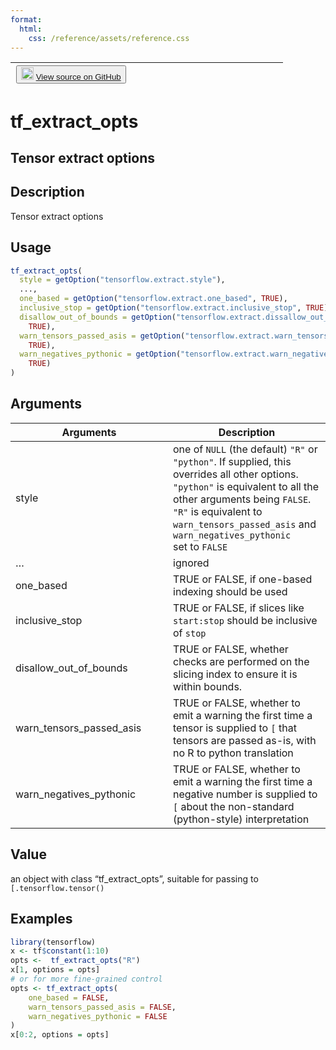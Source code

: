 ```yaml
---
format:
  html:
    css: /reference/assets/reference.css
---
```


| <button class="button"> ![](/reference/assets/GitHub-Mark-32px.png){width="20"} [View source on GitHub](https://github.com/rstudio/tensorflow//blob/main/R/extract.R#L178) </button> |
|:------------------------------:|:--------------------------------------:|

# tf_extract_opts

## Tensor extract options

## Description
Tensor extract options 


## Usage
```r
tf_extract_opts( 
  style = getOption("tensorflow.extract.style"), 
  ..., 
  one_based = getOption("tensorflow.extract.one_based", TRUE), 
  inclusive_stop = getOption("tensorflow.extract.inclusive_stop", TRUE), 
  disallow_out_of_bounds = getOption("tensorflow.extract.dissallow_out_of_bounds", 
    TRUE), 
  warn_tensors_passed_asis = getOption("tensorflow.extract.warn_tensors_passed_asis", 
    TRUE), 
  warn_negatives_pythonic = getOption("tensorflow.extract.warn_negatives_pythonic", 
    TRUE) 
) 
```

## Arguments
|Arguments|Description|
|---|---|
| style | one of `NULL` (the default) `"R"` or `"python"`. If supplied, this overrides all other options. `"python"` is equivalent to all the other arguments being `FALSE`. `"R"` is equivalent to `warn_tensors_passed_asis` and `warn_negatives_pythonic`<br>set to `FALSE` |
| ... | ignored |
| one_based | TRUE or FALSE, if one-based indexing should be used |
| inclusive_stop | TRUE or FALSE, if slices like `start:stop` should be inclusive of `stop` |
| disallow_out_of_bounds | TRUE or FALSE, whether checks are performed on the slicing index to ensure it is within bounds. |
| warn_tensors_passed_asis | TRUE or FALSE, whether to emit a warning the first time a tensor is supplied to `[` that tensors are passed as-is, with no R to python translation |
| warn_negatives_pythonic | TRUE or FALSE, whether to emit a warning the first time a negative number is supplied to `[` about the non-standard (python-style) interpretation |



## Value
an object with class "tf_extract_opts", suitable for passing to `[.tensorflow.tensor()`


## Examples
```r
library(tensorflow)
x <- tf$constant(1:10) 
opts <-  tf_extract_opts("R") 
x[1, options = opts] 
# or for more fine-grained control 
opts <- tf_extract_opts( 
    one_based = FALSE, 
    warn_tensors_passed_asis = FALSE, 
    warn_negatives_pythonic = FALSE 
) 
x[0:2, options = opts] 
```


